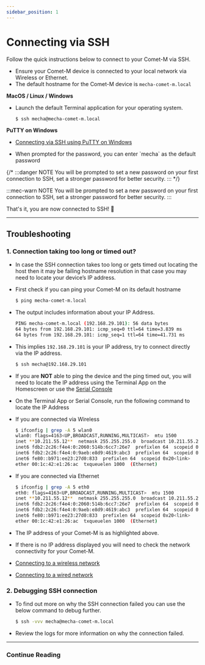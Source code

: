 ```yaml
---
sidebar_position: 1
---
```




# Connecting via SSH

Follow the quick instructions below to connect to your Comet-M via SSH.

- Ensure your Comet-M device is connected to your local network via Wireless or Ethernet.
- The default hostname for the Comet-M device is `mecha-comet-m.local`


**MacOS / Linux / Windows**
- <p>Launch the default Terminal application for your operating system.</p>

   ```sh
   $ ssh mecha@mecha-comet-m.local
   ```

**PuTTY on Windows**
- <a target="_blank" href="/docs/hardware/connectivity/putty-connectivity">Connecting via SSH using PuTTY on Windows</a>
    
- <p>When prompted for the password, you can enter `mecha` as the default password</p>

{/* :::danger NOTE
 You will be prompted to set a new password on your first connection to SSH, set a stronger password for better security.
::: */}


:::mec-warn NOTE
 You will be prompted to set a new password on your first connection to SSH, set a stronger password for better security.
:::

That&apos;s it, you are now connected to SSH! 🎉

<hr class="openapi__divider" />

## Troubleshooting

### 1. Connection taking too long or timed out?

- In case the SSH connection takes too long or gets timed out locating the host then it may be failing hostname resolution in that case you may need to locate your device’s IP address.
- First check if you can ping your Comet-M on its default hostname
    
  ```sh
  $ ping mecha-comet-m.local
  ```
  
- The output includes information about your IP Address.
  ```sh
  PING mecha-comet-m.local (192.168.29.101): 56 data bytes
  64 bytes from 192.168.29.101: icmp_seq=0 ttl=64 time=3.839 ms
  64 bytes from 192.168.29.101: icmp_seq=1 ttl=64 time=41.731 ms
  ``` 
  
- This implies `192.168.29.101` is your IP address, try to connect directly via the IP address.

  ```sh
  $ ssh mecha@192.168.29.101
  ```

- If you are **NOT** able to ping the device and the ping timed out, you will need to locate the IP address using the Terminal App on the Homescreen or use the <a target="_blank" href="/docs/hardware/connectivity/serial-console">Serial Console</a>
- On the Terminal App or Serial Console, run the following command to locate the IP Address
- If you are connected via Wireless
          
  ```sh
  $ ifconfig | grep -A 5 wlan0
  wlan0: flags=4163<UP,BROADCAST,RUNNING,MULTICAST>  mtu 1500
  inet **10.211.55.12**  netmask 255.255.255.0  broadcast 10.211.55.255
  inet6 fdb2:2c26:f4e4:0:2060:514b:6cc7:26e7  prefixlen 64  scopeid 0x0<global>
  inet6 fdb2:2c26:f4e4:0:9aeb:e8d9:4619:abc3  prefixlen 64  scopeid 0x0<global>
  inet6 fe80::b971:ee23:27d0:833  prefixlen 64  scopeid 0x20<link>
  ether 00:1c:42:e1:26:ac  txqueuelen 1000  (Ethernet)
  ```
  
        
- If you are connected via Ethernet
        
  ```sh
  $ ifconfig | grep -A 5 eth0
  eth0: flags=4163<UP,BROADCAST,RUNNING,MULTICAST>  mtu 1500
  inet **10.211.55.12**  netmask 255.255.255.0  broadcast 10.211.55.255
  inet6 fdb2:2c26:f4e4:0:2060:514b:6cc7:26e7  prefixlen 64  scopeid 0x0<global>
  inet6 fdb2:2c26:f4e4:0:9aeb:e8d9:4619:abc3  prefixlen 64  scopeid 0x0<global>
  inet6 fe80::b971:ee23:27d0:833  prefixlen 64  scopeid 0x20<link>
  ether 00:1c:42:e1:26:ac  txqueuelen 1000  (Ethernet)
  ```

        
- The IP address of your Comet-M is as highlighted above.
- If there is no IP address displayed you will need to check the network connectivity for your Comet-M.
- [Connecting to a wireless network](https://www.notion.so/Comet-M-Hardware-81c50a19f2e44bee987643328030b63c?pvs=21)
- [Connecting to a wired network](https://www.notion.so/Comet-M-Hardware-81c50a19f2e44bee987643328030b63c?pvs=21)





### 2. Debugging SSH connection

- To find out more on why the SSH connection failed you can use the below command to debug further.

  ```sh
  $ ssh -vvv mecha@mecha-comet-m.local
  ```
    
- Review the logs for more information on why the connection failed.


<hr class="openapi__divider" />



### Continue Reading

<CustomGrid columns={2}>
<CustomLinkCard url={"/docs/hardware/connectivity/putty-connectivity"} icon={"info"} title={"Connecting via SSH using PuTTY on Windows"} />
<CustomLinkCard url={"/docs/hardware/connectivity/public-key-auth"} icon={"info"} title={"Setting a public-key authentication for SSH"} />
<CustomLinkCard url={"/docs/hardware/connectivity/serial-console"} icon={"info"} title={"Connecting to Serial Console via Debug UART"} />
</CustomGrid>